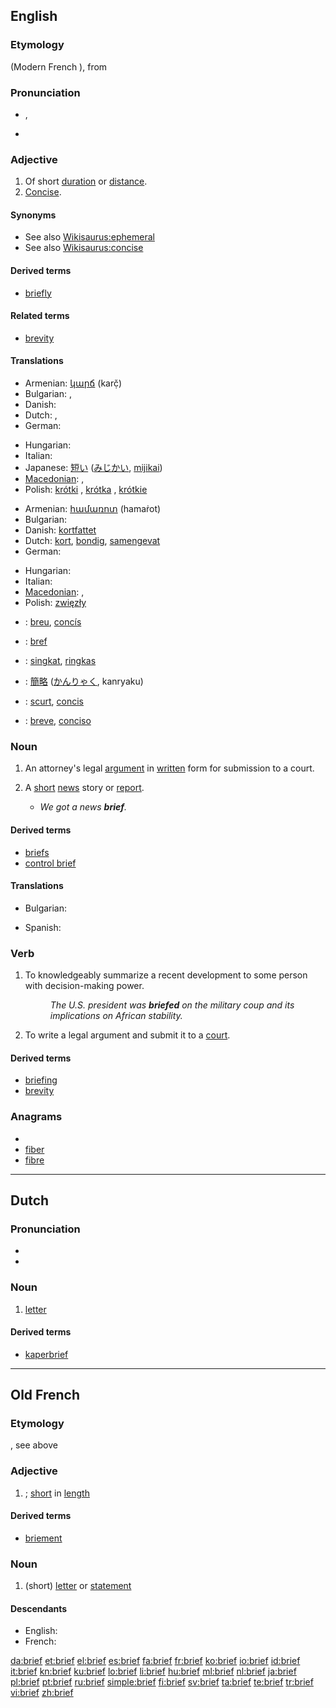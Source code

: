 {{also|Brief}}
==English==

===Etymology===
{{etyl|fro}} {{term|brief|lang=fro}} (Modern French {{term|bref|lang=fr}}), from {{etyl|la}} {{term|brevis|lang=la}}

===Pronunciation===
* {{IPA|/briːf/}}, {{SAMPA|/bri:f/}}
* {{audio|en-us-brief.ogg|Audio (US)}}

===Adjective===
{{en-adj}}

# Of short [[duration]] or [[distance]].
# [[concise|Concise]].

====Synonyms====
* See also [[Wikisaurus:ephemeral]]
* See also [[Wikisaurus:concise]]

====Derived terms====
* [[briefly]]

====Related terms====
* [[brevity]]

====Translations====
{{trans-top|of short duration or distance}}
* Armenian: [[կարճ]] (karč̣)
* Bulgarian: {{t+|bg|къс}},  {{t+|bg|кратък}}
* Danish: {{t+|da|kort}}
* Dutch: {{t+|nl|kort}}, {{t-|nl|kortstondig}}
* German: {{t+|de|kurz}}
{{trans-mid}}
* Hungarian: {{t+|hu|rövid}}
* Italian: {{t+|it|breve}}
* Japanese: [[短い]] ([[みじかい]], [[mijikai]])
* [[Macedonian]]: {{t-|mk|краток|m|tr=krátok}},  {{t-|mk|кус|m|tr=kus}}
* Polish: [[krótki]] {{m}}, [[krótka]] {{f}}, [[krótkie]] {{n}}
{{trans-bottom}}

{{trans-top|concise}}
* Armenian: [[համառոտ]] (hamaṙot)
* Bulgarian: {{t|bg|сбит}}
* Danish: [[kortfattet]]
* Dutch: [[kort]], [[bondig]], [[samengevat]]
* German: {{t+|de|prägnant}}
{{trans-mid}}
* Hungarian: {{t+|hu|tömör}}
* Italian: {{t+|it|breve}}
* [[Macedonian]]: {{t-|mk|краток|m|tr=krátok}},  {{t|mk|содржаен|m|tr=sod'ržaen}}
* Polish: [[zwięzły]] {{m}}
{{trans-bottom}}

{{checktrans-top}}
* {{ttbc|Catalan}}: [[breu]], [[concís]]
* {{ttbc|French}}: [[bref]]
{{checktrans-mid}}
* {{ttbc|Indonesian}}: [[singkat]], [[ringkas]]
* {{ttbc|Japanese}}: [[簡略]] ([[かんりゃく]], kanryaku)
* {{ttbc|Romanian}}: [[scurt]], [[concis]]
* {{ttbc|Spanish}}: [[breve]], [[conciso]]
{{checktrans-bottom}}

===Noun===
{{en-noun}}

# {{legal}} An attorney's legal [[argument]] in [[written]] form for submission to a court.
# {{informal}} A [[short]] [[news]] story or [[report]].
#* ''We got a news '''brief'''.''

====Derived terms====
* [[briefs]]
* [[control brief]]

====Translations====
{{trans-top|a short news story or report}}
* Bulgarian: {{t+|bg|резюме|n}}
{{trans-mid}}
* Spanish: {{t+|es|breve|m}}
{{trans-bottom}}

===Verb===
{{en-verb}}

# {{transitive}} To knowledgeably summarize a recent development to some person with decision-making power.
#: ''The U.S. president was '''briefed''' on the military coup and its implications on African stability.''
# {{transitive|legal}} To write a legal argument and submit it to a [[court]].

====Derived terms====
* [[briefing]]
* [[brevity]]

===Anagrams===
* {{alphagram|befir}}
* [[fiber#English|fiber]]
* [[fibre#English|fibre]]

----

==Dutch==

===Pronunciation===
* {{audio|Nl-brief.ogg|audio}}
* {{IPA|/briːf/|lang=nl}}

===Noun===
{{nl-noun|g=m|brieven|briefje}}

# [[letter]]

====Derived terms====
* [[kaperbrief]]

----

==Old French==

===Etymology===
{{etyl|la|fro}} {{term|brevis|lang=la}}, see above

===Adjective===
{{infl|fro|adjective|feminine|brieve|g=f}}

# {{l|en|brief}}; [[short]] in [[length]]

====Derived terms====
* [[briement]]

===Noun===
{{fro-noun-m|briés|briés}}

# (short) [[letter]] or [[statement]]

====Descendants====
* English: {{l|en|brief}}
* French: {{l|fr|bref}}

[[da:brief]]
[[et:brief]]
[[el:brief]]
[[es:brief]]
[[fa:brief]]
[[fr:brief]]
[[ko:brief]]
[[io:brief]]
[[id:brief]]
[[it:brief]]
[[kn:brief]]
[[ku:brief]]
[[lo:brief]]
[[li:brief]]
[[hu:brief]]
[[ml:brief]]
[[nl:brief]]
[[ja:brief]]
[[pl:brief]]
[[pt:brief]]
[[ru:brief]]
[[simple:brief]]
[[fi:brief]]
[[sv:brief]]
[[ta:brief]]
[[te:brief]]
[[tr:brief]]
[[vi:brief]]
[[zh:brief]]